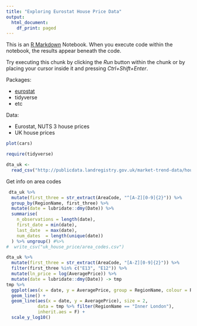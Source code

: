 ```yaml
---
title: "Exploring Eurostat House Price Data"
output:
  html_document:
    df_print: paged
---
```


This is an [R Markdown](http://rmarkdown.rstudio.com) Notebook. When you execute code within the notebook, the results appear beneath the code. 

Try executing this chunk by clicking the *Run* button within the chunk or by placing your cursor inside it and pressing *Ctrl+Shift+Enter*. 

Packages: 

* [eurostat](https://cran.r-project.org/web/packages/eurostat/eurostat.pdf)
* tidyverse
* etc 

Data: 

* Eurostat, NUTS 3 house prices
* UK house prices


```r
plot(cars)
```

```r
require(tidyverse)

dta_uk <- 
  read_csv("http://publicdata.landregistry.gov.uk/market-trend-data/house-price-index-data/UK-HPI-full-file-2018-04.csv?utm_medium=GOV.UK&utm_source=datadownload&utm_campaign=full_fil&utm_term=9.30_13_06_18")

```


Get info on area codes


```r
 dta_uk %>% 
  mutate(first_three = str_extract(AreaCode, "^[A-Z][0-9]{2}")) %>% 
  group_by(RegionName, first_three) %>% 
  mutate(date = lubridate::dmy(Date)) %>% 
  summarise(
    n_observations = length(date),
    first_date = min(date),
    last_date  = max(date),
    num_dates  = length(unique(date))
  ) %>% ungroup() #%>% 
#  write_csv("uk_house_price/area_codes.csv")

```

```r
dta_uk %>% 
  mutate(first_three = str_extract(AreaCode, "[A-Z][0-9]{2}")) %>%  
  filter(first_three %in% c("E13", "E12")) %>% 
  mutate(ln_price = log(AveragePrice)) %>% 
  mutate(date = lubridate::dmy(Date)) -> tmp
tmp %>% 
  ggplot(aes(x = date, y = AveragePrice, group = RegionName, colour = RegionName)) + 
  geom_line() + 
  geom_line(aes(x = date, y = AveragePrice), size = 2,
            data = tmp %>% filter(RegionName == "Inner London"),
            inherit.aes = F) + 
  scale_y_log10() 


```
